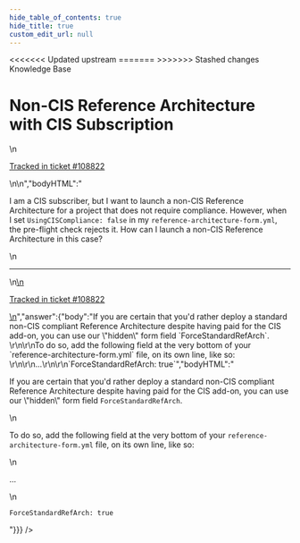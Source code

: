 ```yaml
---
hide_table_of_contents: true
hide_title: true
custom_edit_url: null
---
```



<head>
<<<<<<< Updated upstream
  <link rel="canonical" href="https://github.com/tnn-gruntwork-io/knowledge-base/discussions/484" />
=======
  <link rel="canonical" href="https://github.com/tnn-gruntwork-io/knowledge-base/discussions/484" />
>>>>>>> Stashed changes
</head>

<CenterLayout>
<span className="searchCategory">Knowledge Base</span>
<h1>Non-CIS Reference Architecture with CIS Subscription</h1>
<GitHub discussion={{"id":"D_kwDOF8slf84AP5wZ","number":484,"author":{"login":"iangrunt"},"title":"Non-CIS Reference Architecture with CIS Subscription","body":"\nI am a CIS subscriber, but I want to launch a non-CIS Reference Architecture for a project that does not require compliance. However, when I set `UsingCISCompliance: false` in my `reference-architecture-form.yml`, the pre-flight check rejects it. How can I launch a non-CIS Reference Architecture in this case? \n\n---\n\n<ins datetime=\"2022-06-23T18:48:40Z\">\n  <p><a href=\"https://support.gruntwork.io/hc/requests/108822\">Tracked in ticket #108822</a></p>\n</ins>\n","bodyHTML":"<p dir=\"auto\">I am a CIS subscriber, but I want to launch a non-CIS Reference Architecture for a project that does not require compliance. However, when I set <code class=\"notranslate\">UsingCISCompliance: false</code> in my <code class=\"notranslate\">reference-architecture-form.yml</code>, the pre-flight check rejects it. How can I launch a non-CIS Reference Architecture in this case?</p>\n<hr>\n<ins datetime=\"2022-06-23T18:48:40Z\">\n  <p dir=\"auto\"><a href=\"https://support.gruntwork.io/hc/requests/108822\" rel=\"nofollow\">Tracked in ticket #108822</a></p>\n</ins>","answer":{"body":"If you are certain that you'd rather deploy a standard non-CIS compliant Reference Architecture despite having paid for the CIS add-on, you can use our \"hidden\" form field `ForceStandardRefArch`. \r\n\r\nTo do so, add the following field at the very bottom of your `reference-architecture-form.yml` file, on its own line, like so: \r\n\r\n...\r\n\r\n`ForceStandardRefArch: true`","bodyHTML":"<p dir=\"auto\">If you are certain that you'd rather deploy a standard non-CIS compliant Reference Architecture despite having paid for the CIS add-on, you can use our \"hidden\" form field <code class=\"notranslate\">ForceStandardRefArch</code>.</p>\n<p dir=\"auto\">To do so, add the following field at the very bottom of your <code class=\"notranslate\">reference-architecture-form.yml</code> file, on its own line, like so:</p>\n<p dir=\"auto\">...</p>\n<p dir=\"auto\"><code class=\"notranslate\">ForceStandardRefArch: true</code></p>"}}} />

</CenterLayout>
  

<!-- ##DOCS-SOURCER-START
{
  "sourcePlugin": "github-discussions",
  "hash": "5ce1b584e4c78861a50f391605f027b5"
}
##DOCS-SOURCER-END -->
